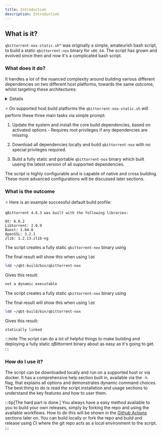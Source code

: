 ```yaml
---
title: Introduction
description: Introduction
---
```



## What is it?

`qbittorrent-nox-static.sh™`  was originally a simple, amateurish bash script, to build a static `qbittorrent-nox` binary for `x86_64`. The script has grown and evolved since then and now it's a complicated bash script.

### What does it do?

It handles a lot of the nuanced complexity around building various different dependencies on two different host platforms, towards the same outcome, whilst targeting these architectures:

<Details summary=" target architectures">
`aarch64` - `armel` - `armhf` - `armv7`

`x86` - `x86_64`

`powerpc` - `ppc64el`

`mips` - `mipsel` - `mips64` - `mips64el`
</Details>

⭐ On supported host build platforms the `qbittorrent-nox-static.sh` will perform these three main tasks via simple prompt:

<Steps>

1. Update the system and install the core build dependencies, based on activated options - Requires root privileges if any dependencies are missing.

2. Download all dependencies locally and build `qbittorrent-nox` with no special privileges required.

3. Build a fully static and portable `qbittorrent-nox` binary which built useing the latest version of all supported dependencies.

</Steps>

The script is highly configurable and is capable of native and cross building. These more advanced configurations will be discussed later sections.

### What is the outcome

⭐ Here is an example successful default build profile:

```plaintext
qBittorrent 4.6.3 was built with the following libraries:

Qt: 6.6.2
Libtorrent: 2.0.9
Boost: 1.84.0
OpenSSL: 3.2.1
zlib: 1.2.13.zlib-ng
```

<Tabs>
<TabItem label="Debian and Ubuntu Linux">

The script creates a fully static `qbittorrent-nox` binary using <Tooltip id="glibc" label="glibc"/>

The final result will show this when using `ldd`

```bash
ldd ~/qbt-build/bin/qbittorrent-nox
```

Gives this result:

```bash
not a dynamic executable
```

</TabItem>
<TabItem label="Alpine Linux">

The script creates a fully static `qbittorrent-nox` binary using <Tooltip id="muslc" label="musl libc"/>

The final result will show this when using `ldd`

```bash
ldd ~/qbt-build/bin/qbittorrent-nox
```

Gives this result:

```bash
statically linked
```

</TabItem>
</Tabs>

:::note
The script can do a lot of helpful things to make building and deploying a fully static qBittorrent binary about as easy as it's going to get.
:::

### How do I use it?

The script can be downloaded locally and run on a supported host or via docker. It has a comprehensive help section built in, available via the `-h` flag, that explains all options and demonstrates dynamic command choices. The best thing to do is read the script installation and usage sections to understand the key features and how to user them.

:::tip[The hard part is done.]
You always have a easy method available to you to build your own releases, simply by forking the repo and using the available workflows. How to do this will be shown in the [Github Actions](github-actions) sections later on. You can build locally or fork the repo and build and release using CI where the git repo acts as a local environment to the script.
:::